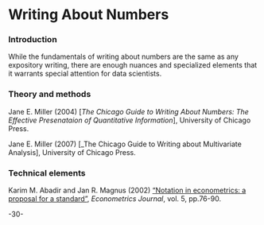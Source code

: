 # Writing About Numbers

### Introduction

While the fundamentals of writing about numbers are the same as any expository writing, there are enough nuances and specialized elements that it warrants special attention for data scientists. 


### Theory and methods

Jane E. Miller (2004) [_The Chicago Guide to Writing About Numbers: The Effective Presenataion of Quantitative Information_], University of Chicago Press.

Jane E. Miller (2007) [_The Chicago Guide to Writing about Multivariate Analysis], University of Chicago Press.




### Technical elements

Karim M. Abadir and Jan R. Magnus (2002) ["Notation in econometrics: a proposal for a standard"](http://www.principlesofeconometrics.com/poe4/writing/abadir_magnus.pdf), _Econometrics Journal_, vol. 5, pp.76-90.


-30-